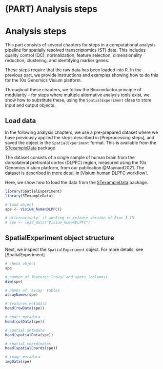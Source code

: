 # (PART) Analysis steps {-}

# Analysis steps

This part consists of several chapters for steps in a computational analysis pipeline for spatially resolved transcriptomics (ST) data. This includes quality control (QC), normalization, feature selection, dimensionality reduction, clustering, and identifying marker genes.

These steps require that the raw data has been loaded into R. In the previous part, we provide instructions and examples showing how to do this for the 10x Genomics Visium platform.

Throughout these chapters, we follow the Bioconductor principle of modularity -- for steps where multiple alternative analysis tools exist, we show how to substitute these, using the `SpatialExperiment` class to store input and output objects.


## Load data

In the following analysis chapters, we use a pre-prepared dataset where we have previously applied the steps described in [Preprocessing steps], and saved the object in the `SpatialExperiment` format. This is available from the [STexampleData](https://github.com/lmweber/STexampleData) package.

The dataset consists of a single sample of human brain from the dorsolateral prefrontal cortex (DLPFC) region, measured using the 10x Genomics Visium platform, from our publication @Maynard2021. The dataset is described in more detail in [Visium human DLPFC workflow].

Here, we show how to load the data from the [STexampleData](https://github.com/lmweber/STexampleData) package.

```r
library(SpatialExperiment)
library(STexampleData)

# load object
spe <- Visium_humanDLPFC()

# alternatively: if working in release version of Bioc 3.13
# spe <- load_data("Visium_humanDLPFC")
```


## SpatialExperiment object structure

Next, we inspect the `SpatialExperiment` object. For more details, see [SpatialExperiment].

```r
# check object
spe

# number of features (rows) and spots (columns)
dim(spe)

# names of 'assay' tables
assayNames(spe)

# features metadata
head(rowData(spe))

# spots metadata
head(colData(spe))

# spatial metadata
head(spatialData(spe))

# spatial coordinates
head(spatialCoords(spe))

# image metadata
imgData(spe)
```

